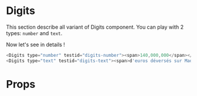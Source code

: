 
<Meta title="Atoms|Digits" component={Digits} />

# Digits

This section describe all variant of Digits component. You can play with 2 types: `number` and `text`.

<div style={{ display: 'flex', flexDirection: 'column', justifyContent: 'center', flexWrap: 'wrap', width: 'auto', background: 'black', padding: '20px 20px'  }}>
    <Number />
    <Text />

</div>

Now let's see in details !

```javascript
<Digits type="number" testid="digits-number"><span>140,000,000</span></Digits>
<Digits type="text" testid="digits-text"><span>d'euros déversés sur Madrid</span></Digits>
```

# Props

<Props of={Digits} />